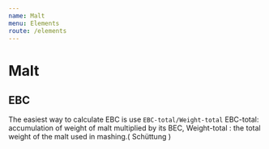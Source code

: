 ```yaml
---
name: Malt
menu: Elements
route: /elements
---
```


# Malt

## EBC

The easiest way to calculate EBC is use `EBC-total/Weight-total`
EBC-total: accumulation of weight of malt multiplied by its BEC,
Weight-total : the total weight of the malt used in mashing.( Schüttung )